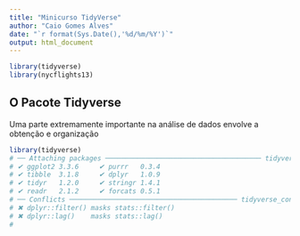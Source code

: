 ```yaml
---
title: "Minicurso TidyVerse"
author: "Caio Gomes Alves"
date: "`r format(Sys.Date(),'%d/%m/%Y')`"
output: html_document
---
```


```r
library(tidyverse)
library(nycflights13)
```

## O Pacote Tidyverse

Uma parte extremamente importante na análise de dados envolve a obtenção e organização

```r
library(tidyverse)
# ── Attaching packages ─────────────────────────────────────── tidyverse 1.3.2 ──
# ✔ ggplot2 3.3.6     ✔ purrr   0.3.4
# ✔ tibble  3.1.8     ✔ dplyr   1.0.9
# ✔ tidyr   1.2.0     ✔ stringr 1.4.1
# ✔ readr   2.1.2     ✔ forcats 0.5.1
# ── Conflicts ────────────────────────────────────────── tidyverse_conflicts() ──
# ✖ dplyr::filter() masks stats::filter()
# ✖ dplyr::lag()    masks stats::lag()
# 
```